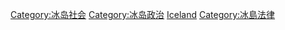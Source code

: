 [[Category:冰岛社会|Category:冰岛社会]]
[[Category:冰岛政治|Category:冰岛政治]]
[[Category:欧洲各国人权|Iceland]]
[[Category:冰島法律|Category:冰島法律]]